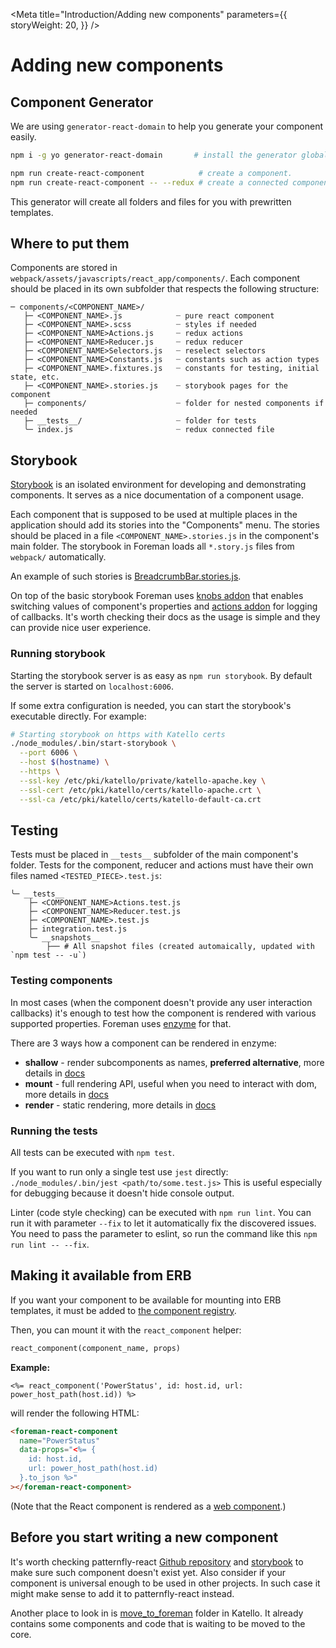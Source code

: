 
<Meta
  title="Introduction/Adding new components"
  parameters={{
    storyWeight: 20,
  }}
/>

# Adding new components

## Component Generator

We are using `generator-react-domain` to help you generate your component easily.

```sh
npm i -g yo generator-react-domain       # install the generator globally

npm run create-react-component            # create a component.
npm run create-react-component -- --redux # create a connected component
```

This generator will create all folders and files for you with prewritten templates.

## Where to put them

Components are stored in `webpack/assets/javascripts/react_app/components/`. Each component should be placed in its own subfolder that respects the following structure:

```
─ components/<COMPONENT_NAME>/
   ├─ <COMPONENT_NAME>.js            ┈ pure react component
   ├─ <COMPONENT_NAME>.scss          ┈ styles if needed
   ├─ <COMPONENT_NAME>Actions.js     ┈ redux actions
   ├─ <COMPONENT_NAME>Reducer.js     ┈ redux reducer
   ├─ <COMPONENT_NAME>Selectors.js   ┈ reselect selectors
   ├─ <COMPONENT_NAME>Constants.js   ┈ constants such as action types
   ├─ <COMPONENT_NAME>.fixtures.js   ┈ constants for testing, initial state, etc.
   ├─ <COMPONENT_NAME>.stories.js    ┈ storybook pages for the component
   ├─ components/                    ┈ folder for nested components if needed
   ├─ __tests__/                     ┈ folder for tests
   ╰─ index.js                       ┈ redux connected file
```

## Storybook

[Storybook](https://storybook.js.org/) is an isolated environment for developing and demonstrating components. It serves as a nice documentation of a component usage.

Each component that is supposed to be used at multiple places in the application should add its stories into the "Components" menu. The stories should be placed in a file `<COMPONENT_NAME>.stories.js` in the component's main folder. The storybook in Foreman loads all `*.story.js` files from `webpack/` automatically.

An example of such stories is [BreadcrumbBar.stories.js](https://github.com/theforeman/foreman/blob/develop/webpack/assets/javascripts/react_app/components/BreadcrumbBar/BreadcrumbBar.stories.js).

On top of the basic storybook Foreman uses [knobs addon](https://github.com/storybooks/storybook/tree/master/addons/knobs#available-knobs) that enables switching values of component's properties and [actions addon](https://github.com/storybooks/storybook/tree/master/addons/actions#getting-started) for logging of callbacks. It's worth checking their docs as the usage is simple and they can provide nice user experience.

### Running storybook

Starting the storybook server is as easy as `npm run storybook`. By default the server is started on `localhost:6006`.

If some extra configuration is needed, you can start the storybook's executable directly. For example:

```bash
# Starting storybook on https with Katello certs
./node_modules/.bin/start-storybook \
  --port 6006 \
  --host $(hostname) \
  --https \
  --ssl-key /etc/pki/katello/private/katello-apache.key \
  --ssl-cert /etc/pki/katello/certs/katello-apache.crt \
  --ssl-ca /etc/pki/katello/certs/katello-default-ca.crt
```

## Testing

Tests must be placed in `__tests__` subfolder of the main component's folder. Tests for the component, reducer and actions must have their own files named `<TESTED_PIECE>.test.js`:

```
╰─ __tests__
    ├─ <COMPONENT_NAME>Actions.test.js
    ├─ <COMPONENT_NAME>Reducer.test.js
    ├─ <COMPONENT_NAME>.test.js
    ├─ integration.test.js
    ╰─ __snapshots__
        ├── # All snapshot files (created automaically, updated with `npm test -- -u`)
```

### Testing components

In most cases (when the component doesn't provide any user interaction callbacks) it's enough to test how the component is rendered with various supported properties. Foreman uses [enzyme](https://github.com/airbnb/enzyme) for that.

There are 3 ways how a component can be rendered in enzyme:

- **shallow** - render subcomponents as names, **preferred alternative**, more details in [docs](https://github.com/airbnb/enzyme/blob/master/docs/api/shallow.md)
- **mount** - full rendering API, useful when you need to interact with dom, more details in [docs](https://github.com/airbnb/enzyme/blob/master/docs/api/mount.md)
- **render** - static rendering, more details in [docs](https://github.com/airbnb/enzyme/blob/master/docs/api/render.md)

### Running the tests

All tests can be executed with `npm test`.

If you want to run only a single test use `jest` directly: `./node_modules/.bin/jest <path/to/some.test.js>`
This is useful especially for debugging because it doesn't hide console output.

Linter (code style checking) can be executed with `npm run lint`. You can run it with parameter `--fix` to let it automatically fix the discovered issues. You need to pass the parameter to eslint, so run the command like this `npm run lint -- --fix`.

## Making it available from ERB

If you want your component to be available for mounting into ERB templates, it must be added to [the component registry](https://github.com/theforeman/foreman/blob/develop/webpack/assets/javascripts/react_app/components/componentRegistry.js#L60-L71).

Then, you can mount it with the `react_component` helper:

```ruby
react_component(component_name, props)
```

**Example:**

```erb
<%= react_component('PowerStatus', id: host.id, url: power_host_path(host.id)) %>
```

will render the following HTML:

```html
<foreman-react-component
  name="PowerStatus"
  data-props="<%= {
    id: host.id,
    url: power_host_path(host.id)
  }.to_json %>"
></foreman-react-component>
```

(Note that the React component is rendered as a [web component](https://developer.mozilla.org/en-US/docs/Web/Web_Components).)

## Before you start writing a new component

It's worth checking patternfly-react [Github repository](https://github.com/patternfly/patternfly-react) and [storybook](https://rawgit.com/patternfly/patternfly-react/gh-pages/index.html) to make sure such component doesn't exist yet. Also consider if your component is universal enough to be used in other projects. In such case it might make sense to add it to patternfly-react instead.

Another place to look in is [move_to_foreman](https://github.com/Katello/katello/tree/master/webpack/move_to_foreman) folder in Katello. It already contains some components and code that is waiting to be moved to the core.
